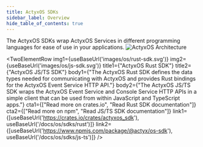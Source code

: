 ```yaml
---
title: ActyxOS SDKs
sidebar_label: Overview
hide_table_of_contents: true
---
```


The ActyxOS SDKs wrap ActyxOS Services in different programming languages for ease of use in your applications.
![ActyxOS Architecture](/images/os/sdk-architecture.svg)


<TwoElementRow
    img1={useBaseUrl('images/os/rust-sdk.svg')}
    img2={useBaseUrl('images/os/js-sdk.svg')}
    title1={"ActyxOS Rust SDK"}
    title2={"ActyxOS JS/TS SDK"}
    body1={"The ActyxOS Rust SDK defines the data types needed for communicating with ActyxOS and provides Rust bindings for the ActyxOS Event Service HTTP API."}
    body2={"The ActyxOS JS/TS SDK wraps the ActyxOS Event Service and Console Service HTTP APIs in a simple client that can be used from within JavaScript and TypeScript apps."}
    cta1={["Read more on crates.io", "Read Rust SDK documentation"]}
    cta2={["Read more on npm", "Read JS/TS SDK documentation"]}
    link1={[useBaseUrl('https://crates.io/crates/actyxos_sdk'), useBaseUrl('/docs/os/sdks/rust')]}
    link2={[useBaseUrl('https://www.npmjs.com/package/@actyx/os-sdk'), useBaseUrl('/docs/os/sdks/js-ts')]}
/>

